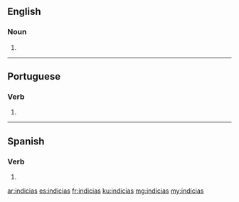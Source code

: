 ==English==

===Noun===
{{head|en|plural}}

# {{plural of|indicia|lang=en}}

----

==Portuguese==

===Verb===
{{pt-verb-form}}

# {{conjugation of|indiciar||2|s|pres|indc|lang=pt}}

----

==Spanish==

===Verb===
{{es-verb-form|indiciar}}

# {{es-verb form of|ending=ar|mood=indicative|tense=present|pers=2|formal=no|number=singular|indiciar}}

[[ar:indicias]]
[[es:indicias]]
[[fr:indicias]]
[[ku:indicias]]
[[mg:indicias]]
[[my:indicias]]